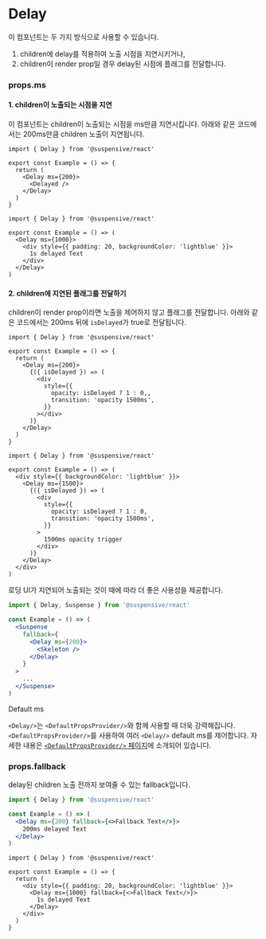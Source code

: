 
# Delay

이 컴포넌트는 두 가지 방식으로 사용할 수 있습니다.

1. children에 delay를 적용하여 노출 시점을 지연시키거나,
2. children이 render prop일 경우 delay된 시점에 플래그를 전달합니다.

### props.ms

#### 1. children이 노출되는 시점을 지연

이 컴포넌트는 children이 노출되는 시점을 ms만큼 지연시킵니다. 아래와 같은 코드에서는 200ms만큼 children 노출이 지연됩니다.

```tsx /ms/
import { Delay } from '@suspensive/react'

export const Example = () => {
  return (
    <Delay ms={200}>
      <Delayed />
    </Delay>
  )
}
```

<Sandpack>

```tsx Example.tsx active
import { Delay } from '@suspensive/react'

export const Example = () => (
  <Delay ms={1000}>
    <div style={{ padding: 20, backgroundColor: 'lightblue' }}>
      1s delayed Text
    </div>
  </Delay>
)
```

</Sandpack>

#### 2. children에 지연된 플래그를 전달하기

children이 render prop이라면 노출을 제어하지 않고 플래그를 전달합니다. 아래와 같은 코드에서는 200ms 뒤에 `isDelayed`가 true로 전달됩니다.

```tsx /ms/
import { Delay } from '@suspensive/react'

export const Example = () => {
  return (
    <Delay ms={200}>
      {({ isDelayed }) => (
        <div
          style={{
            opacity: isDelayed ? 1 : 0,,
            transition: 'opacity 1500ms',
          }}
        ></div>
      )}
    </Delay>
  )
}
```

<Sandpack>

```tsx Example.tsx active
import { Delay } from '@suspensive/react'

export const Example = () => (
  <div style={{ backgroundColor: 'lightblue' }}>
    <Delay ms={1500}>
      {({ isDelayed }) => (
        <div
          style={{
            opacity: isDelayed ? 1 : 0,
            transition: 'opacity 1500ms',
          }}
        >
          1500ms opacity trigger
        </div>
      )}
    </Delay>
  </div>
)
```

</Sandpack>

<Callout type='info'>

로딩 UI가 지연되어 노출되는 것이 때에 따라 더 좋은 사용성을 제공합니다.

```jsx /Delay/
import { Delay, Suspense } from '@suspensive/react'

const Example = () => (
  <Suspense
    fallback={
      <Delay ms={200}>
        <Skeleton />
      </Delay>
    }
  >
    ...
  </Suspense>
)
```

</Callout>

<Callout>

Default ms

`<Delay/>`는 `<DefaultPropsProvider/>`와 함께 사용할 때 더욱 강력해집니다. `<DefaultPropsProvider/>`를 사용하여 여러 `<Delay/>` default ms를 제어합니다. 자세한 내용은 [`<DefaultPropsProvider/>` 페이지](/docs/react/DefaultPropsProvider)에 소개되어 있습니다.

</Callout>

### props.fallback

delay된 children 노출 전까지 보여줄 수 있는 fallback입니다.

```jsx /fallback/
import { Delay } from '@suspensive/react'

const Example = () => (
  <Delay ms={200} fallback={<>Fallback Text</>}>
    200ms delayed Text
  </Delay>
)
```

<Sandpack>

```tsx Example.tsx active
import { Delay } from '@suspensive/react'

export const Example = () => {
  return (
    <div style={{ padding: 20, backgroundColor: 'lightblue' }}>
      <Delay ms={1000} fallback={<>Fallback Text</>}>
        1s delayed Text
      </Delay>
    </div>
  )
}
```

</Sandpack>
